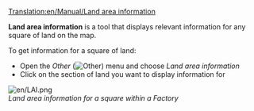 [[Translation:en/Manual/Land area information]]

'''Land area information''' is a tool that displays relevant information for any square of land on the map.

To get information for a square of land:

*Open the ''Other'' ([[File:en/Manual html 51cda05b.png|Other]]) menu and choose ''Land area information''
*Click on the section of land you want to display information for

[[File:en/LAI.png]]<br>
''Land area information for a square within a Factory''